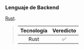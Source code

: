 ### Lenguaje de Backend

[Rust][rust].

> | Tecnología | Veredicto |
> | :--------: | :-------: |
> |    Rust    |    ✅    |

[rust]: https://www.rust-lang.org/